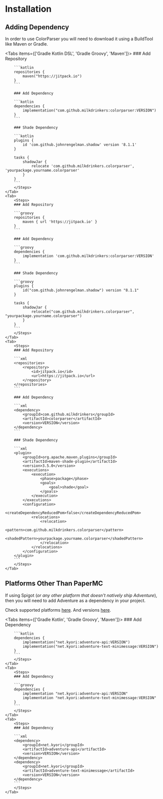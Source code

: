 
# Installation

## Adding Dependency

In order to use ColorParser you will need to download it using a BuildTool like Maven or Gradle.

<Tabs items={['Gradle Kotlin DSL', 'Gradle Groovy', 'Maven']}>
    <Tab>
        <Steps>
        ### Add Repository

        ```kotlin
        repositories {
            maven("https://jitpack.io")
        }
        ```

        ### Add Dependency

        ```kotlin
        dependencies {
            implementation("com.github.milkdrinkers:colorparser:VERSION")
        }
        ```

        ### Shade Dependency

        ```kotlin
        plugins {
            id 'com.github.johnrengelman.shadow' version '8.1.1'
        }

        tasks {
            shadowJar {
                relocate 'com.github.milkdrinkers.colorparser', 'yourpackage.yourname.colorparser'
            }
        }
        ```
        </Steps>
    </Tab>
    <Tab>
        <Steps>
        ### Add Repository

        ```groovy
        repositories {
            maven { url 'https://jitpack.io' }
        }
        ```

        ### Add Dependency

        ```groovy
        dependencies {
            implementation 'com.github.milkdrinkers:colorparser:VERSION'
        }
        ```

        ### Shade Dependency

        ```groovy
        plugins {
            id("com.github.johnrengelman.shadow") version "8.1.1"
        }

        tasks {
            shadowJar {
                relocate("com.github.milkdrinkers.colorparser", "yourpackage.yourname.colorparser")
            }
        }
        ```
        </Steps>
    </Tab>
    <Tab>
        <Steps>
        ### Add Repository

        ```xml
        <repositories>
            <repository>
                <id>jitpack.io</id>
                <url>https://jitpack.io</url>
            </repository>
        </repositories>
        ```

        ### Add Dependency

        ```xml
        <dependency>
            <groupId>com.github.milkdrinkers</groupId>
            <artifactId>colorparser</artifactId>
            <version>VERSION</version>
        </dependency>
        ```

        ### Shade Dependency

        ```xml
        <plugin>
            <groupId>org.apache.maven.plugins</groupId>
            <artifactId>maven-shade-plugin</artifactId>
            <version>3.5.0</version>
            <executions>
                <execution>
                    <phase>package</phase>
                    <goals>
                        <goal>shade</goal>
                    </goals>
                </execution>
            </executions>
            <configuration>
                <createDependencyReducedPom>false</createDependencyReducedPom>
                <relocations>
                    <relocation>
                        <pattern>com.github.milkdrinkers.colorparser</pattern>
                        <shadedPattern>yourpackage.yourname.colorparser</shadedPattern>
                    </relocation>
                </relocations>
            </configuration>
        </plugin>
        ```
        </Steps>
    </Tab>
</Tabs>

## Platforms Other Than PaperMC

If using Spigot (*or any other platform that doesn't natively ship Adventure*), then you will need to add Adventure as a dependency in your project.

Check supported platforms [here](https://docs.advntr.dev/platform/native.html). And versions [here](https://github.com/KyoriPowered/adventure/releases).

<Tabs items={['Gradle Kotlin', 'Gradle Groovy', 'Maven']}>
    <Tab>
        <Steps>
        ### Add Dependency

        ```kotlin
        dependencies {
            implementation("net.kyori:adventure-api:VERSION")
            implementation("net.kyori:adventure-text-minimessage:VERSION")
        }
        ```
        </Steps>
    </Tab>
    <Tab>
        <Steps>
        ### Add Dependency

        ```groovy
        dependencies {
            implementation "net.kyori:adventure-api:VERSION"
            implementation "net.kyori:adventure-text-minimessage:VERSION"
        }
        ```
        </Steps>
    </Tab>
    <Tab>
        <Steps>
        ### Add Dependency

        ```xml
        <dependency>
            <groupId>net.kyori</groupId>
            <artifactId>adventure-api</artifactId>
            <version>VERSION</version>
        </dependency>
        <dependency>
            <groupId>net.kyori</groupId>
            <artifactId>adventure-text-minimessage</artifactId>
            <version>VERSION</version>
        </dependency>
        ```
        </Steps>
    </Tab>
</Tabs>